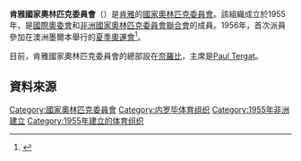 {{NoteTA
|G1=TO
}}
{{Infobox National Olympic Committee
| title = 肯雅國家奧林匹克委員會
| logo =  
| size = 150px
| 國家或地區 = KEN
| 國家或地區編碼 = KEN
| 成立日期 = 1955年
| 加入國際奧委會 = 1955年
| 所屬成員 = [[非洲國家奧林匹克委員會聯合會|非洲國家奧林匹克委員會聯合會]]
| 總部 = 肯雅[[奈羅比|奈羅比]]
| 會長 = [[Paul_Tergat|Paul Tergat]]
| 秘書長 =
| 網頁 = 
}}

'''肯雅國家奧林匹克委員會'''（{{lang|en|National Olympic Committee Kenya}}）是[[肯雅|肯雅]]的[[國家奧林匹克委員會|國家奧林匹克委員會]]。該組織成立於1955年，是[[國際奧委會|國際奧委會]]和[[非洲國家奧林匹克委員會聯合會|非洲國家奧林匹克委員會聯合會]]的成員。1956年，首次派員參加在澳洲墨爾本舉行的[[1956年夏季奧林匹克運動會|夏季奧運會]]<ref>{{Cite web |url=http://www.sports-reference.com/olympics/countries/KEN/ |title=Kenya |access-date=2014-04-16 |archive-url=https://web.archive.org/web/20081208044920/http://www.sports-reference.com/olympics/countries/KEN/ |archive-date=2008-12-08 |dead-url=yes }}</ref>。

目前，肯雅國家奧林匹克委員會的總部設在[[奈羅比|奈羅比]]，主席是[[Paul_Tergat|Paul Tergat]]。

== 資料來源 ==
{{Reflist}}

{{非洲國家奧林匹克委員會聯合會}}
{{Authority control}}

[[Category:國家奧林匹克委員會|Category:國家奧林匹克委員會]]
[[Category:内罗毕体育组织|Category:内罗毕体育组织]]
[[Category:1955年非洲建立|Category:1955年非洲建立]]
[[Category:1955年建立的体育组织|Category:1955年建立的体育组织]]